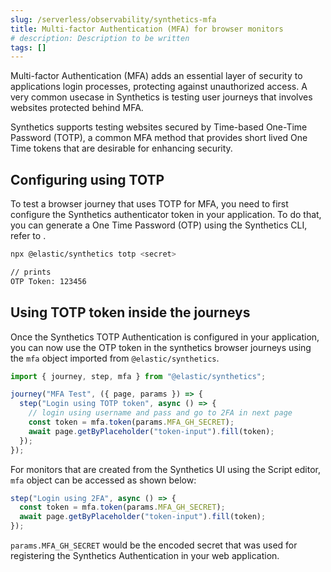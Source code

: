 ```yaml
---
slug: /serverless/observability/synthetics-mfa
title: Multi-factor Authentication (MFA) for browser monitors
# description: Description to be written
tags: []
---
```


<p>
  <DocBadge template="technical preview" />
</p>

<div id="synthetics-mfa"></div>

Multi-factor Authentication (MFA) adds an essential layer of security to
applications login processes, protecting against unauthorized access. A very
common usecase in Synthetics is testing user journeys that involves websites
protected behind MFA.

Synthetics supports testing websites secured by Time-based One-Time Password
(TOTP), a common MFA method that provides short lived One Time tokens that are
desirable for enhancing security. 

## Configuring using TOTP

To test a browser journey that uses TOTP for MFA, you need to first configure the
Synthetics authenticator token in your application. To do that, you can generate a One
Time Password (OTP) using the Synthetics CLI, refer to <DocLink slug="/serverless/observability/synthetics-command-reference" section="@elastic/synthetics totp <secret>">.

```sh
npx @elastic/synthetics totp <secret>

// prints
OTP Token: 123456
```

## Using TOTP token inside the journeys

Once the Synthetics TOTP Authentication is configured in your application, you can now use the OTP token in the synthetics browser
journeys using the `mfa` object imported from `@elastic/synthetics`.

```ts
import { journey, step, mfa } from "@elastic/synthetics";

journey("MFA Test", ({ page, params }) => {
  step("Login using TOTP token", async () => {
    // login using username and pass and go to 2FA in next page
    const token = mfa.token(params.MFA_GH_SECRET);
    await page.getByPlaceholder("token-input").fill(token);
  });
});
```

For monitors that are created from the Synthetics UI using the Script editor, `mfa` object can be accessed as shown below:

```ts
step("Login using 2FA", async () => {
  const token = mfa.token(params.MFA_GH_SECRET);
  await page.getByPlaceholder("token-input").fill(token);
});
```

<DocCallOut title="Note">

`params.MFA_GH_SECRET` would be the encoded secret that was used for registering the Synthetics Authentication in your web application.

</DocCallOut>
